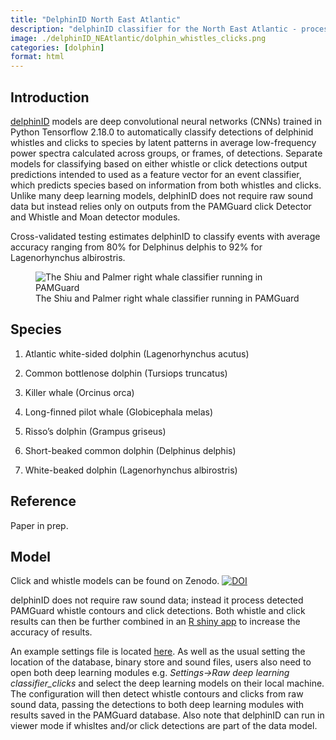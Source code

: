 ```yaml
---
title: "DelphinID North East Atlantic"
description: "delphinID classifier for the North East Atlantic - processes detected clicks and whistle contours to determine 7 delphinid species"
image: ./delphinID_NEAtlantic/dolphin_whistles_clicks.png
categories: [dolphin]
format: html
---
```


## Introduction

[delphinID](https://github.com/tristankleyn/which.dolphin/tree/main) models are deep convolutional neural networks (CNNs) trained in Python Tensorflow 2.18.0 to automatically classify detections of delphinid whistles and clicks to species by latent patterns in average low-frequency power spectra calculated across groups, or frames, of detections. Separate models for classifying based on either whistle or click detections output predictions intended to used as a feature vector for an event classifier, which predicts species based on information from both whistles and clicks. Unlike many deep learning models, delphinID does not require raw sound data but instead relies only on outputs from the PAMGuard click Detector and Whistle and Moan detector modules. 

Cross-validated testing estimates delphinID to classify events with average accuracy ranging from 80% for Delphinus delphis to 92% for Lagenorhynchus albirostris.

![The Shiu and Palmer right whale classifier running in PAMGuard](./delphinID_NEAtlantic/PAMGuard_delphinID_gif.gif)

## Species

1.  Atlantic white-sided dolphin (Lagenorhynchus acutus)

2.  Common bottlenose dolphin (Tursiops truncatus)

3.  Killer whale (Orcinus orca)

4.  Long-finned pilot whale (Globicephala melas)

5.  Risso's dolphin (Grampus griseus)

6.  Short-beaked common dolphin (Delphinus delphis)

7.  White-beaked dolphin (Lagenorhynchus albirostris)

## Reference

Paper in prep.

## Model

Click and whistle models can be found on Zenodo. [![DOI](https://zenodo.org/badge/DOI/10.5281/zenodo.14578299.svg)](https://doi.org/10.5281/zenodo.14578299)

delphinID does not require raw sound data; instead it process detected PAMGuard whistle contours and click detections. Both whistle and click results can then be further combined in an [R shiny app](https://github.com/tristankleyn/which.dolphin/blob/main/eventClassifier/runApp.R) to increase the accuracy of results.

An example settings file is located [here](./delphinID_NEAtlantic/pamguard_delphinID_combined_nodatabase.psfx). As well as the usual setting the location of the database, binary store and sound files, users also need to open both deep learning modules e.g. *Settings-\>Raw deep learning classifier_clicks* and select the deep learning models on their local machine. The configuration will then detect whistle contours and clicks from raw sound data, passing the detections to both deep learning modules with results saved in the PAMGuard database. Also note that delphinID can run in viewer mode if whisltes and/or click detections are part of the data model.
